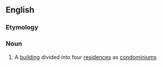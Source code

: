 ==English==

===Etymology===
{{blend|quadri-|condominium}}

===Noun===
{{en-noun}}

# {{context|US|lang=en}} A [[building]] divided into four [[residence]]s as [[condominium]]s